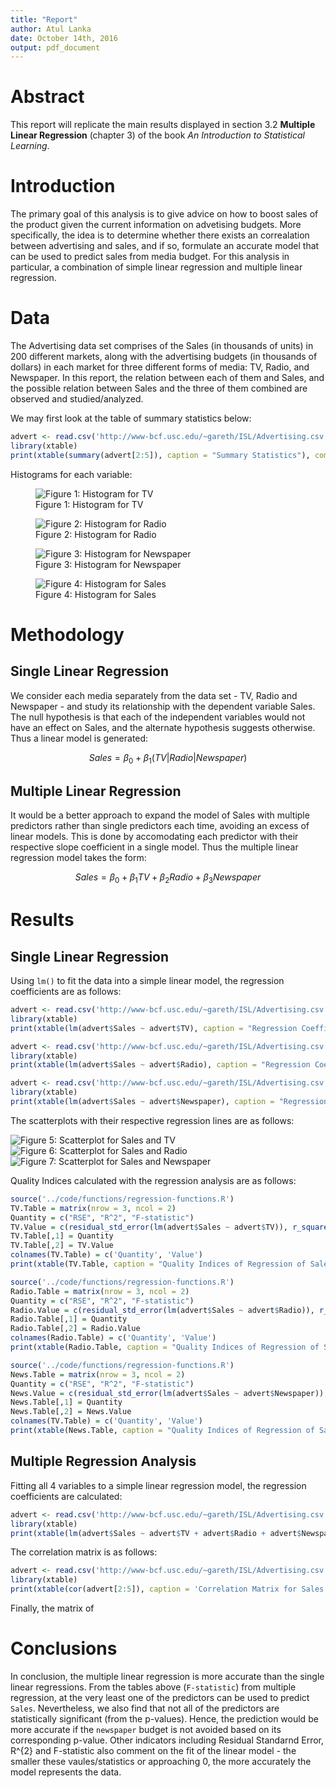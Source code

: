 ```yaml
---
title: "Report"
author: Atul Lanka
date: October 14th, 2016 
output: pdf_document
---
```


# Abstract

This report will replicate the main results displayed in section 3.2 **Multiple Linear Regression** (chapter 3) of the book *An Introduction to Statistical Learning*.

# Introduction

The primary goal of this analysis is to give advice on how to boost sales of the  product given the current information on advetising budgets. More specifically, the idea is to determine whether there exists an correalation between advertising and sales, and if so, formulate an accurate model that can be used to predict sales from media budget. For this analysis in particular, a combination of simple linear regression and multiple linear regression.

# Data

The Advertising data set comprises of the Sales (in thousands of units) in 200 different markets, along with the advertising budgets (in thousands of dollars)  in each market for three different forms of media: TV, Radio, and Newspaper. In this report, the relation between each of them and Sales, and the possible relation between Sales and the three of them combined are observed and studied/analyzed.

We may first look at the table of summary statistics below:

```r
advert <- read.csv('http://www-bcf.usc.edu/~gareth/ISL/Advertising.csv')
library(xtable)
print(xtable(summary(advert[2:5]), caption = "Summary Statistics"), comment = FALSE)
```

Histograms for each variable: 

![Figure 1: Histogram for TV](../images/histogram-tv.png)

![Figure 2: Histogram for Radio](../images/histogram-radio.png)

![Figure 3: Histogram for Newspaper](../images/histogram-newspaper.png)

![Figure 4: Histogram for Sales](../images/histogram-sales.png)

# Methodology

## Single Linear Regression

We consider each media separately from the data set - TV, Radio and Newspaper - and study its relationship with the dependent variable Sales. The null hypothesis is that each of the independent variables would not have an effect on Sales, and the alternate hypothesis suggests otherwise. Thus a linear model is generated:

$$Sales = \beta_{0} + \beta_{1} (TV | Radio | Newspaper)$$

## Multiple Linear Regression

It would be a better approach to expand the model of Sales with multiple predictors rather than single predictors each time, avoiding an excess of linear models. This is done by accomodating each predictor with their respective slope coefficient in a single model. Thus the multiple linear regression model takes the form:

$$Sales = \beta_{0} + \beta_{1}TV + \beta_{2}Radio + \beta_{3}Newspaper$$

# Results 

## Single Linear Regression

Using `lm()` to fit the data into a simple linear model, the regression coefficients are as follows:

```r
advert <- read.csv('http://www-bcf.usc.edu/~gareth/ISL/Advertising.csv')
library(xtable)
print(xtable(lm(advert$Sales ~ advert$TV), caption = "Regression Coefficents for TV~Sales"), comment = FALSE)
```

```r
advert <- read.csv('http://www-bcf.usc.edu/~gareth/ISL/Advertising.csv')
library(xtable)
print(xtable(lm(advert$Sales ~ advert$Radio), caption = "Regression Coefficents for TV~Radio"), comment = FALSE)
```

```r
advert <- read.csv('http://www-bcf.usc.edu/~gareth/ISL/Advertising.csv')
library(xtable)
print(xtable(lm(advert$Sales ~ advert$Newspaper), caption = "Regression Coefficents for TV~Newspaper"), comment = FALSE)
```

The scatterplots with their respective regression lines are as follows:

![Figure 5: Scatterplot for Sales and TV](../images/scatterplot-tv-sales.png)
![Figure 6: Scatterplot for Sales and Radio](../images/scatterplot-radio-sales.png)
![Figure 7: Scatterplot for Sales and Newspaper](../images/scatterplot-newspaper-sales.png)

Quality Indices calculated with the regression analysis are as follows:

```r
source('../code/functions/regression-functions.R')
TV.Table = matrix(nrow = 3, ncol = 2)
Quantity = c("RSE", "R^2", "F-statistic")
TV.Value = c(residual_std_error(lm(advert$Sales ~ advert$TV)), r_squared(lm(advert$Sales ~ advert$TV)), f_statistic(lm(advert$Sales ~ advert$TV)))
TV.Table[,1] = Quantity
TV.Table[,2] = TV.Value
colnames(TV.Table) = c('Quantity', 'Value')
print(xtable(TV.Table, caption = "Quality Indices of Regression of Sales and TV"), comment = FALSE)
```

```r
source('../code/functions/regression-functions.R')
Radio.Table = matrix(nrow = 3, ncol = 2)
Quantity = c("RSE", "R^2", "F-statistic")
Radio.Value = c(residual_std_error(lm(advert$Sales ~ advert$Radio)), r_squared(lm(advert$Sales ~ advert$Radio)), f_statistic(lm(advert$Sales ~ advert$Radio)))
Radio.Table[,1] = Quantity
Radio.Table[,2] = Radio.Value
colnames(Radio.Table) = c('Quantity', 'Value')
print(xtable(Radio.Table, caption = "Quality Indices of Regression of Sales and Radio"), comment = FALSE)
```

```r
source('../code/functions/regression-functions.R')
News.Table = matrix(nrow = 3, ncol = 2)
Quantity = c("RSE", "R^2", "F-statistic")
News.Value = c(residual_std_error(lm(advert$Sales ~ advert$Newspaper)), r_squared(lm(advert$Sales ~ advert$Newspaper)), f_statistic(lm(advert$Sales ~ advert$Newspaper)))
News.Table[,1] = Quantity
News.Table[,2] = News.Value
colnames(TV.Table) = c('Quantity', 'Value')
print(xtable(News.Table, caption = "Quality Indices of Regression of Sales and Newspaper"), comment = FALSE)
```

## Multiple Regression Analysis

Fitting all 4 variables to a simple linear regression model, the regression coefficients are calculated:

```r
advert <- read.csv('http://www-bcf.usc.edu/~gareth/ISL/Advertising.csv')
library(xtable)
print(xtable(lm(advert$Sales ~ advert$TV + advert$Radio + advert$Newspaper), caption = 'Simple regression of Sales on Newspaper, TV and Radio'), comment = FALSE)
```

The correlation matrix is as follows:

```r
advert <- read.csv('http://www-bcf.usc.edu/~gareth/ISL/Advertising.csv')
library(xtable)
print(xtable(cor(advert[2:5]), caption = 'Correlation Matrix for Sales on Newspaper, TV and Radio'), comment = FALSE)
```

Finally, the matrix of 


# Conclusions

In conclusion, the multiple linear regression is more accurate than the single linear regressions. From the tables above (`F-statistic`) from multiple regression, at the very least one of the predictors can be used to predict `Sales`. Nevertheless, we also find that not all of the predictors are statistically significant (from the p-values). Hence, the prediction would be more accurate if the `newspaper` budget is not avoided based on its corresponding p-value. Other indicators including Residual Standarnd Error, R^{2} and F-statistic also comment on the fit of the linear model - the smaller these vaules/statistics or approaching 0, the more accurately the model represents the data.
 

